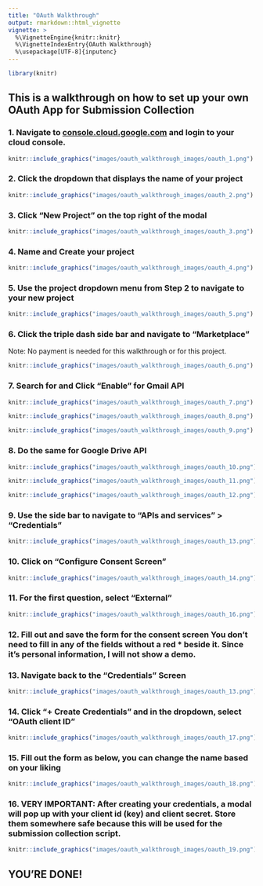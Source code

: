 ```yaml
---
title: "OAuth Walkthrough"
output: rmarkdown::html_vignette
vignette: >
  %\VignetteEngine{knitr::knitr}
  %\VignetteIndexEntry{OAuth Walkthrough}
  %\usepackage[UTF-8]{inputenc}
---
```


```r

library(knitr)
```

## This is a walkthrough on how to set up your own OAuth App for Submission Collection

### 1. Navigate to [console.cloud.google.com](https://console.cloud.google.com) and login to your cloud console.

```r
knitr::include_graphics("images/oauth_walkthrough_images/oauth_1.png")
```

### 2. Click the dropdown that displays the name of your project

```r
knitr::include_graphics("images/oauth_walkthrough_images/oauth_2.png")
```

### 3. Click "New Project" on the top right of the modal

```r
knitr::include_graphics("images/oauth_walkthrough_images/oauth_3.png")
```

### 4. Name and Create your project

```r
knitr::include_graphics("images/oauth_walkthrough_images/oauth_4.png")
```

### 5. Use the project dropdown menu from Step 2 to navigate to your new project

```r
knitr::include_graphics("images/oauth_walkthrough_images/oauth_5.png")
```

### 6. Click the triple dash side bar and navigate to "Marketplace"

Note: No payment is needed for this walkthrough or for this project.

```r
knitr::include_graphics("images/oauth_walkthrough_images/oauth_6.png")
```

### 7. Search for and Click "Enable" for Gmail API

```r
knitr::include_graphics("images/oauth_walkthrough_images/oauth_7.png")
```

```r
knitr::include_graphics("images/oauth_walkthrough_images/oauth_8.png")
```

```r
knitr::include_graphics("images/oauth_walkthrough_images/oauth_9.png")
```

### 8. Do the same for Google Drive API

```r
knitr::include_graphics("images/oauth_walkthrough_images/oauth_10.png")
```

```r
knitr::include_graphics("images/oauth_walkthrough_images/oauth_11.png")
```

```r
knitr::include_graphics("images/oauth_walkthrough_images/oauth_12.png")
```

### 9. Use the side bar to navigate to "APIs and services" > "Credentials"

```r
knitr::include_graphics("images/oauth_walkthrough_images/oauth_13.png")
```

### 10. Click on "Configure Consent Screen"

```r
knitr::include_graphics("images/oauth_walkthrough_images/oauth_14.png")
```

### 11. For the first question, select "External"

```r
knitr::include_graphics("images/oauth_walkthrough_images/oauth_16.png")
```

### 12. Fill out and save the form for the consent screen You don't need to fill in any of the fields without a red * beside it. Since it's personal information, I will not show a demo.

### 13. Navigate back to the "Credentials" Screen

```r
knitr::include_graphics("images/oauth_walkthrough_images/oauth_13.png")
```

### 14. Click "+ Create Credentials" and in the dropdown, select "OAuth client ID"

```r
knitr::include_graphics("images/oauth_walkthrough_images/oauth_17.png")
```

### 15. Fill out the form as below, you can change the name based on your liking

```r
knitr::include_graphics("images/oauth_walkthrough_images/oauth_18.png")
```

### 16. VERY IMPORTANT: After creating your credentials, a modal will pop up with your client id (key) and client secret. Store them somewhere safe because this will be used for the submission collection script.

```r
knitr::include_graphics("images/oauth_walkthrough_images/oauth_19.png")
```


## YOU'RE DONE!




